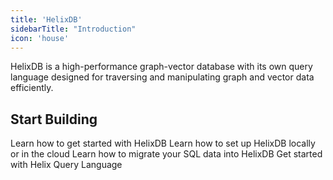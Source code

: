 ```yaml
---
title: 'HelixDB'
sidebarTitle: "Introduction"
icon: 'house'
---
```

HelixDB is a high-performance graph-vector database with its own query language designed for traversing and manipulating graph and vector data efficiently.

## Start Building
<CardGroup cols={2}>
  <Card
    title="Quick Start"
    icon="bolt"
    href="../getting-started/quick-start"
  >
    Learn how to get started with HelixDB
  </Card>
  <Card
    title="Installation"
    icon="download"
    href="../getting-started/installation"
  >
    Learn how to set up HelixDB locally or in the cloud
  </Card>
  <Card
    title="SQL Migration"
    icon="database"
    href="../migration/sql-ingestion"
  >
    Learn how to migrate your SQL data into HelixDB
  </Card>
  <Card
    title="HQL (Helix Query Language)"
    icon="book-atlas"
    href="../hql/hql"
  >
    Get started with Helix Query Language
  </Card>
</CardGroup>